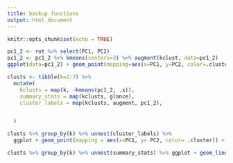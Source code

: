 ```yaml
---
title: backup functions
output: html_document
---
```


```r
knitr::opts_chunk$set(echo = TRUE)
```
```r

pc1_2 <- rot %>% select(PC1, PC2)
pc1_2 <- pc1_2 %>% kmeans(centers=3) %>% augment(kclust, data=pc1_2)
ggplot(data=pc1_2) + geom_point(mapping=aes(x=PC1, y=PC2, color=.cluster))


```



```r
clusts <- tibble(k=2:7) %>%
  mutate(
    kclusts = map(k, ~kmeans(pc1_2, .x)),
    summary_stats = map(kclusts, glance),
    cluster_labels = map(kclusts, augment, pc1_2),


  )

```


```r

clusts %>% group_by(k) %>% unnest(cluster_labels) %>%
  ggplot + geom_point(mapping = aes(x=PC1, y= PC2, color= .cluster)) + facet_wrap(~k)


```
```r

clusts %>% group_by(k) %>% unnest(summary_stats) %>% ggplot + geom_line(mapping=aes(x = k, y = tot.withinss))



```